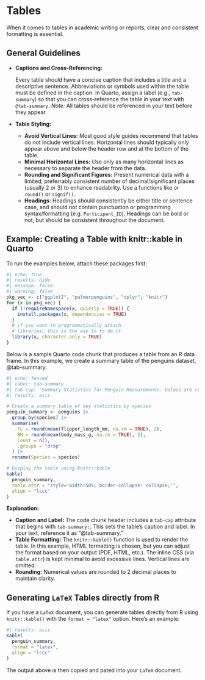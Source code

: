 # Tables {#sec-day5-tables}

When it comes to tables in academic writing or reports, clear and consistent formatting is essential.

## General Guidelines

- **Captions and Cross-Referencing:**

  Every table should have a concise caption that includes a title and a descriptive sentence. Abbreviations or symbols used within the table must be defined in the caption. In Quarto, assign a label (e.g., `tab-summary`) so that you can cross-reference the table in your text with `@tab-summary`.
  _Note:_ All tables should be referenced in your text before they appear.

- **Table Styling:**

  - **Avoid Vertical Lines:**
    Most good style guides recommend that tables do not include vertical lines. Horizontal lines should typically only appear above and below the header row and at the bottom of the table.
  - **Minimal Horizontal Lines:**
    Use only as many horizontal lines as necessary to separate the header from the data.
  - **Rounding and Significant Figures:**
    Present numerical data with a limited, preferrably consistent number of decimal/significant places (usually 2 or 3) to enhance readability. Use a functions like or `round()` or `signif()`.
  - **Headings**:
    Headings should consistently be either title or sentence case, and should not contain punctuation or programming syntax/formatting (e.g. `Participant_ID`). Headings can be bold or not, but should be consistent throughout the document.

## Example: Creating a Table with knitr::kable in Quarto

To run the examples below, attach these packages first:

```r
#| echo: true
#| results: hide
#| message: false
#| warning: false
pkg_vec <- c("ggplot2", "palmerpenguins", "dplyr", "knitr")
for (x in pkg_vec) {
  if (!requireNamespace(x, quietly = TRUE)) {
    install.packages(x, dependencies = TRUE)
  }
  # if you want to programmatically attach
  # libraries, this is the way to to do it
  library(x, character.only = TRUE)
}
```

Below is a sample Quarto code chunk that produces a table from an R data frame. In this example, we create a summary table of the penguins dataset, @tab-summary:

```r
#| echo: fenced
#| label: tab-summary
#| tab-cap: "Summary Statistics for Penguin Measurements. Values are rounded to 2 decimal places. Abbreviations: FL = Flipper Length (mm), BM = Body Mass (g)."
#| results: asis

# Create a summary table of key statistics by species
penguin_summary <- penguins |>
  group_by(species) |>
  summarise(
    FL = round(mean(flipper_length_mm, na.rm = TRUE), 2),
    BM = round(mean(body_mass_g, na.rm = TRUE), 2),
    Count = n(),
    .groups = "drop"
  ) |>
  rename(Species = species)

# Display the table using knitr::kable
kable(
  penguin_summary,
  table.attr = "style='width:50%; border-collapse: collapse;'",
  align = "lccc"
)
```

**Explanation:**

- **Caption and Label:**
  The code chunk header includes a `tab-cap` attribute that begins with `tab-summary:`. This sets the table’s caption and label. In your text, reference it as “@tab-summary.”
- **Table Formatting:**
  The `knitr::kable()` function is used to render the table. In this example, HTML formatting is chosen, but you can adjust the format based on your output (PDF, HTML, etc.). The inline CSS (via `table.attr`) is kept minimal to avoid excessive lines. Vertical lines are omitted.
- **Rounding:**
  Numerical values are rounded to 2 decimal places to maintain clarity.

## Generating `LaTeX` Tables directly from R

If you have a `LaTeX` document, you can generate tables directly from R using `knitr::kable()` with the `format = "latex"` option. Here's an example:

```r
#| results: asis
kable(
  penguin_summary,
  format = "latex",
  align = "lccc"
)
```

The output above is then copied and pated into your `LaTeX` document.




